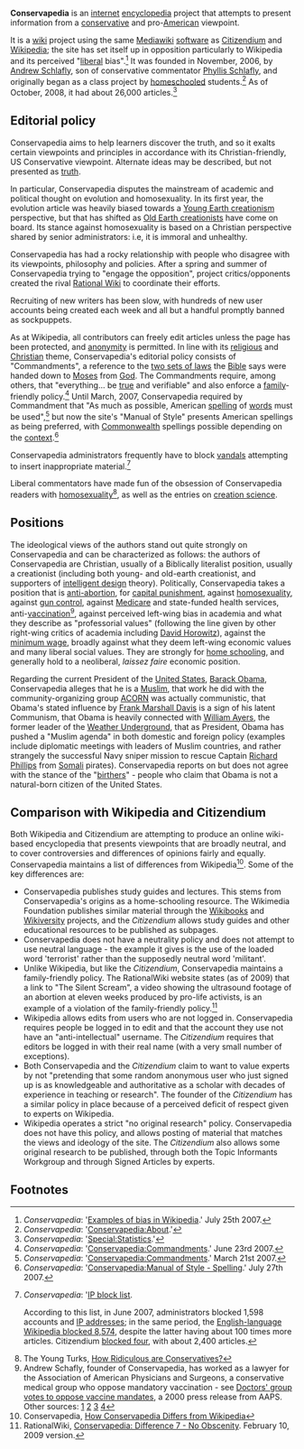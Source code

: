 {{subpages}}

'''Conservapedia''' is an [[internet]] [[encyclopedia]] project that attempts to present information from a [[conservatism|conservative]] and pro-[[United States of America|American]] viewpoint. 

It is a [[wiki]] project using the same [[Mediawiki]] [[software]] as [[Citizendium]] and [[Wikipedia]]; the site has set itself up in opposition particularly to Wikipedia and its perceived "[[liberalism|liberal]] bias".<ref>''Conservapedia'': '[http://www.conservapedia.com/index.php?title=Examples_of_Bias_in_Wikipedia&oldid=249783 Examples of bias in Wikipedia].' July 25th 2007.</ref> It was founded in November, 2006, by [[Andrew Schlafly]], son of conservative commentator [[Phyllis Schlafly]], and originally began as a class project by [[homeschooling|homeschooled]] students.<ref>''Conservapedia'': '[http://www.conservapedia.com/Conservapedia:About Conservapedia:About].'</ref> As of October, 2008, it had about 26,000 articles.<ref>''Conservapedia'': '[http://www.conservapedia.com/Special:Statistics Special:Statistics].'</ref>

==Editorial policy==

Conservapedia aims to help learners discover the truth, and so it exalts certain viewpoints and principles in accordance with its Christian-friendly, US Conservative viewpoint. Alternate ideas may be described, but not presented as [[truth]].

In particular, Conservapedia disputes the mainstream of academic and political thought on evolution and homosexuality. In its first year, the evolution article was heavily biased towards a [[Young Earth creationism]] perspective, but that has shifted as [[Old Earth creationism|Old Earth creationists]] have come on board. Its stance against homosexuality is based on a Christian perspective shared by senior administrators: i.e, it is immoral and unhealthy.

Conservapedia has had a rocky relationship with people who disagree with its viewpoints, philosophy and policies. After a spring and summer of Conservapedia trying to "engage the opposition", project critics/opponents created the rival [[Rational Wiki]] to coordinate their efforts. 

Recruiting of new writers has been slow, with hundreds of new user accounts being created each week and all but a handful promptly banned as sockpuppets.

As at Wikipedia, all contributors can freely edit articles unless the page has been protected, and [[anonymity]] is permitted. In line with its [[religion|religious]] and [[Christianity|Christian]] theme, Conservapedia's editorial policy consists of "Commandments", a reference to the [[Ten Commandments|two sets of laws]] the [[Bible]] says were handed down to [[Moses]] from [[God]]. The Commandments require, among others, that "everything... be [[truth|true]] and verifiable" and also enforce a [[family]]-friendly policy.<ref>''Conservapedia'': '[http://www.conservapedia.com/index.php?title=Conservapedia:Commandments&oldid=207247 Conservapedia:Commandments].' June 23rd 2007.</ref> Until March, 2007, Conservapedia required by Commandment that "As much as possible, American [[spelling]] of [[word]]s must be used",<ref>''Conservapedia'': '[http://www.conservapedia.com/index.php?title=Conservapedia:Commandments&oldid=55263 Conservapedia:Commandments].' March 21st 2007.</ref> but now the site's "Manual of Style" presents American spellings as being preferred, with [[Commonwealth of Nations|Commonwealth]] spellings possible depending on the [[context]].<ref>''Conservapedia'': '[http://www.conservapedia.com/index.php?title=Conservapedia:Manual_of_Style&oldid=252988#Spelling Conservapedia:Manual of Style - Spelling].' July 27th 2007.</ref>

Conservapedia administrators frequently have to block [[vandalism (wiki)|vandals]] attempting to insert inappropriate material.<ref>''Conservapedia'': '[http://www.conservapedia.com/Special:Ipblocklist IP block list]. 

According to this list, in June 2007, administrators blocked 1,598 accounts and [[IP address]]es; in the same period, the [http://en.wikipedia.org/wiki/Special:Ipblocklist English-language Wikipedia blocked 8,574], despite the latter having about 100 times more articles. Citizendium [http://en.citizendium.org/wiki/Special:Ipblocklist blocked four], with about 2,400 articles.</ref>

Liberal commentators have made fun of the obsession of Conservapedia readers with [[homosexuality]]<ref>The Young Turks, [http://www.youtube.com/watch?v=MCV158ln_zk How Ridiculous are Conservatives?]</ref>, as well as the entries on [[creation science]].

== Positions ==
The ideological views of the authors stand out quite strongly on Conservapedia and can be characterized as follows: the authors of Conservapedia are Christian, usually of a Biblically literalist position, usually a creationist (including both young- and old-earth creationist, and supporters of [[intelligent design]] theory). Politically, Conservapedia takes a position that is [[abortion|anti-abortion]], for [[capital punishment]], against [[homosexuality]], against [[gun control]], against [[Medicare]] and state-funded health services, anti-[[vaccination]]<ref>Andrew Schafly, founder of Conservapedia, has worked as a lawyer for the Association of American Physicians and Surgeons, a conservative medical group who oppose mandatory vaccination - see [http://www.aapsonline.org/press/nrvacres.htm Doctors' group votes to oppose vaccine mandates], a 2000 press release from AAPS. Other sources: [http://conwebwatch.tripod.com/stories/2005/medicine.html] [http://scienceblogs.com/insolence/2007/02/conservapedia.php] [http://rationalwiki.com/wiki/Conservapedia:Vaccination,_Censorship_of] [http://www.kellyramsey.net/index.php/2007/06/22/smallpox-and-vaccination-on-conservapedia/]</ref>, against perceived left-wing bias in academia and what they describe as "professorial values" (following the line given by other right-wing critics of academia including [[David Horowitz]]), against the [[minimum wage]], broadly against what they deem left-wing economic values and many liberal social values. They are strongly for [[home schooling]], and generally hold to a neoliberal, ''laissez faire'' economic position.

Regarding the current President of the [[United States]], [[Barack Obama]], Conservapedia alleges that he is a [[Islam|Muslim]], that work he did with the community-organizing group [[ACORN]] was actually communistic, that Obama's stated influence by [[Frank Marshall Davis]] is a sign of his latent Communism, that Obama is heavily connected with [[William Ayers]], the former leader of the [[Weather Underground]], that as President, Obama has pushed a "Muslim agenda" in both domestic and foreign policy (examples include diplomatic meetings with leaders of Muslim countries, and rather strangely the successful Navy sniper mission to rescue Captain [[Richard Phillips]] from [[Somalia|Somali]] pirates). Conservapedia reports on but does not agree with the stance of the "[[Birther movement|birthers]]" - people who claim that Obama is not a natural-born citizen of the United States.

== Comparison with Wikipedia and Citizendium ==
Both Wikipedia and Citizendium are attempting to produce an online wiki-based encyclopedia that presents viewpoints that are broadly neutral, and to cover controversies and differences of opinions fairly and equally. Conservapedia maintains a list of differences from Wikipedia<ref>Conservapedia, [http://www.conservapedia.com/Conservapedia:How_Conservapedia_Differs_from_Wikipedia How Conservapedia Differs from Wikipedia]</ref>. Some of the key differences are:
* Conservapedia publishes study guides and lectures. This stems from Conservapedia's origins as a home-schooling resource. The Wikimedia Foundation publishes similar material through the [[Wikibooks]] and [[Wikiversity]] projects, and the ''Citizendium'' allows study guides and other educational resources to be published as subpages.
* Conservapedia does not have a neutrality policy and does not attempt to use neutral language - the example it gives is the use of the loaded word 'terrorist' rather than the supposedly neutral word 'militant'.
* Unlike Wikipedia, but like the ''Citizendium'', Conservapedia maintains a family-friendly policy. The RationalWiki website states (as of 2009) that a link to "The Silent Scream", a video showing the ultrasound footage of an abortion at eleven weeks produced by pro-life activists, is an example of a violation of the family-friendly policy.<ref>RationalWiki, [http://rationalwiki.com/wiki/index.php?title=Conservapedia:Difference_7_-_No_Obscenity&oldid=314587 Conservapedia: Difference 7 - No Obscenity]. February 10, 2009 version.</ref>
* Wikipedia allows edits from users who are not logged in. Conservapedia requires people be logged in to edit and that the account they use not have an "anti-intellectual" username. The ''Citizendium'' requires that editors be logged in with their real name (with a very small number of exceptions).
* Both Conservapedia and the ''Citizendium'' claim to want to value experts by not "pretending that some random anonymous user who just signed up is as knowledgeable and authoritative as a scholar with decades of experience in teaching or research". The founder of the ''Citizendium'' has a similar policy in place because of a perceived deficit of respect given to experts on Wikipedia.
* Wikipedia operates a strict "no original research" policy. Conservapedia does not have this policy, and allows posting of material that matches the views and ideology of the site. The ''Citizendium'' also allows some original research to be published, through both the Topic Informants Workgroup and through Signed Articles by experts.

==Footnotes==
<div class="references-2column">
<references/>
</div>
